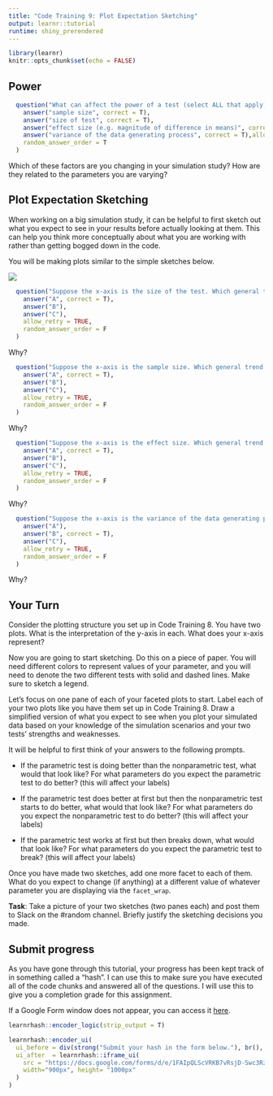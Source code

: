 ```yaml
---
title: "Code Training 9: Plot Expectation Sketching"
output: learnr::tutorial
runtime: shiny_prerendered
---
```


```r
library(learnr)
knitr::opts_chunk$set(echo = FALSE)
```

## Power

```r
  question("What can affect the power of a test (select ALL that apply)",
    answer("sample size", correct = T),
    answer("size of test", correct = T),
    answer("effect size (e.g. magnitude of difference in means)", correct = TRUE),
    answer("variance of the data generating process", correct = T),allow_retry = TRUE,
    random_answer_order = T
  )

```

Which of these factors are you changing in your simulation study? How are they related to the parameters you are varying?

## Plot Expectation Sketching

When working on a big simulation study, it can be helpful to first sketch out what you expect to see in your results before actually looking at them. This can help you think more conceptually about what you are working with rather than getting bogged down in the code.

You will be making plots similar to the simple sketches below.


![](images/power-sketches.jpg)


```r
  question("Suppose the x-axis is the size of the test. Which general trend do you expect to see?",
    answer("A", correct = T),
    answer("B"),
    answer("C"),
    allow_retry = TRUE,
    random_answer_order = F
  )

```

Why?

```r
  question("Suppose the x-axis is the sample size. Which general trend do you expect to see?",
    answer("A", correct = T),
    answer("B"),
    answer("C"),
    allow_retry = TRUE,
    random_answer_order = F
  )

```

Why?

```r
  question("Suppose the x-axis is the effect size. Which general trend do you expect to see?",
    answer("A", correct = T),
    answer("B"),
    answer("C"),
    allow_retry = TRUE,
    random_answer_order = F
  )

```

Why?

```r
  question("Suppose the x-axis is the variance of the data generating process. Which general trend do you expect to see?",
    answer("A"),
    answer("B", correct = T),
    answer("C"),
    allow_retry = TRUE,
    random_answer_order = F
  )

```

Why?

## Your Turn

Consider the plotting structure you set up in Code Training 8. You have two plots. What is the interpretation of the y-axis in each. What does your x-axis represent?

Now you are going to start sketching. Do this on a piece of paper. You will need different colors to represent values of your parameter, and you will need to denote the two different tests with solid and dashed lines. Make sure to sketch a legend.

Let's focus on one pane of each of your faceted plots to start. Label each of your two plots like you have them set up in Code Training 8. Draw a simplified version of what you expect to see when you plot your simulated data based on your knowledge of the simulation scenarios and your two tests' strengths and weaknesses.

It will be helpful to first think of your answers to the following prompts.

- If the parametric test is doing better than the nonparametric test, what would that look like? For what parameters do you expect the parametric test to do better? (this will affect your labels) 

- If the parametric test does better at first but then the nonparametric test starts to do better, what would that look like? For what parameters do you expect the nonparametric test to do better? (this will affect your labels) 

- If the parametric test works at first but then breaks down, what would that look like? For what parameters do you expect the parametric test to break? (this will affect your labels) 

Once you have made two sketches, add one more facet to each of them. What do you expect to change (if anything) at a different value of whatever parameter you are displaying via the `facet_wrap`. 

**Task**: Take a picture of your two sketches (two panes each) and post them to Slack on the #random channel. Briefly justify the sketching decisions you made.  

## Submit progress

As you have gone through this tutorial, your progress has been kept track of in something called a "hash". I can use this to make sure you have executed all of the code chunks and answered all of the questions. I will use this to give you a completion grade for this assignment. 

If a Google Form window does not appear, you can access it [here](https://docs.google.com/forms/d/e/1FAIpQLScVRKB7vRsjD-Swc3RzSc01G-eCDZF4cYI3TI89dYOhTMdW2Q/viewform).

```r
learnrhash::encoder_logic(strip_output = T)
```

```r
learnrhash::encoder_ui(
  ui_before = div(strong("Submit your hash in the form below."), br(), br()),
  ui_after  = learnrhash::iframe_ui(
    src = "https://docs.google.com/forms/d/e/1FAIpQLScVRKB7vRsjD-Swc3RzSc01G-eCDZF4cYI3TI89dYOhTMdW2Q/viewform", 
    width="900px", height= "1000px"
  )
)
```







